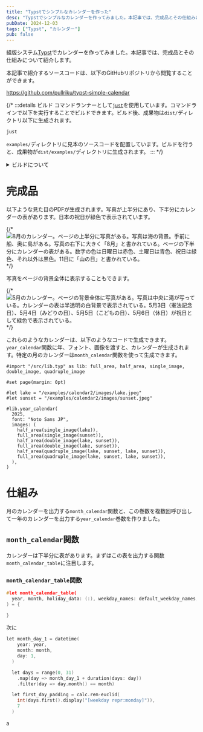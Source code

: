 ```yaml
---
title: "Typstでシンプルなカレンダーを作った"
desc: "Typstでシンプルなカレンダーを作ってみました。本記事では、完成品とその仕組みについて紹介します。"
pubDate: 2024-12-03
tags: ["Typst", "カレンダー"]
pub: false
---
```


組版システム[Typst](https://typst.app/)でカレンダーを作ってみました。本記事では、完成品とその仕組みについて紹介します。

本記事で紹介するソースコードは、以下のGitHubリポジトリから閲覧することができます。

https://github.com/pullriku/typst-simple-calendar

{/* :::details ビルド
コマンドランナーとして[`just`](https://github.com/casey/just)を使用しています。コマンドラインで以下を実行することでビルドできます。ビルド後、成果物は`dist/`ディレクトリ以下に生成されます。

```sh
just
```

`examples/`ディレクトリに見本のソースコードを配置しています。ビルドを行うと、成果物が`dist/examples/`ディレクトリに生成されます。
:::  */}

<details>
<summary>ビルドについて</summary>
コマンドランナーとして[`just`](https://github.com/casey/just)を使用しています。コマンドラインで以下を実行することでビルドできます。ビルド後、成果物は`dist/`ディレクトリ以下に生成されます。

```sh
just
```

`examples/`ディレクトリに見本のソースコードを配置しています。ビルドを行うと、成果物が`dist/examples/`ディレクトリに生成されます。
</details>

# 完成品

以下ような見た目のPDFが生成されます。写真が上半分にあり、下半分にカレンダーの表があります。日本の祝日が緑色で表示されています。

{/* ![8月のカレンダー。ページの上半分に写真がある。写真は海の背景。手前に船、奥に島がある。写真の右下に大きく「8月」と書かれている。ページの下半分にカレンダーの表がある。数字の色は日曜日は赤色、土曜日は青色、祝日は緑色、それ以外は黒色。11日に「山の日」と書かれている。](/images/typst-simple-cal/aug.png) */}

写真をページの背景全体に表示することもできます。

{/* ![5月のカレンダー。ページの背景全体に写真がある。写真は中央に滝が写っている。カレンダーの表は半透明の白背景で表示されている。5月3日（憲法記念日）、5月4日（みどりの日）、5月5日（こどもの日）、5月6日（休日）が祝日として緑色で表示されている。](/images/typst-simple-cal/may.png) */}

これらのようなカレンダーは、以下のようなコードで生成できます。`year_calendar`関数に年、フォント、画像を渡すと、カレンダーが生成されます。特定の月のカレンダーは`month_calendar`関数を使って生成できます。

```js:examples/calendar2/calendar2.typ
#import "/src/lib.typ" as lib: full_area, half_area, single_image, double_image, quadruple_image

#set page(margin: 0pt)

#let lake = "/examples/calendar2/images/lake.jpeg"
#let sunset = "/examples/calendar2/images/sunset.jpeg"

#lib.year_calendar(
  2025,
  font: "Noto Sans JP",
  images: (
    half_area(single_image(lake)),
    full_area(single_image(sunset)),
    half_area(double_image(lake, sunset)),
    full_area(double_image(lake, sunset)),
    half_area(quadruple_image(lake, sunset, lake, sunset)),
    full_area(quadruple_image(lake, sunset, lake, sunset)),
  ),
)
```

# 仕組み

月のカレンダーを出力する`month_calendar`関数と、この巻数を複数回呼び出して一年のカレンダーを出力する`year_calendar`巻数を作りました。

## `month_calendar`関数

カレンダーは下半分に表があります。まずはこの表を出力する関数`month_calendar_table`に注目します。

### `month_calendar_table`関数

```c
#let month_calendar_table(
  year, month, holiday_data: (:), weekday_names: default_weekday_names,
) = {

}
```

次に

```c
let month_day_1 = datetime(
    year: year,
    month: month,
    day: 1,
  )

  let days = range(0, 31)
    .map(day => month_day_1 + duration(days: day))
    .filter(day => day.month() == month)

  let first_day_padding = calc.rem-euclid(
    int(days.first().display("[weekday repr:monday]")),
    7
  )
```

a
